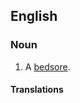 ==English==

===Noun===
{{en-noun|head=[[pressure]] [[ulcer]]}}

# {{context|pathology|lang=en}} A [[bedsore]].

====Translations====
{{trans-see|bedsore}}